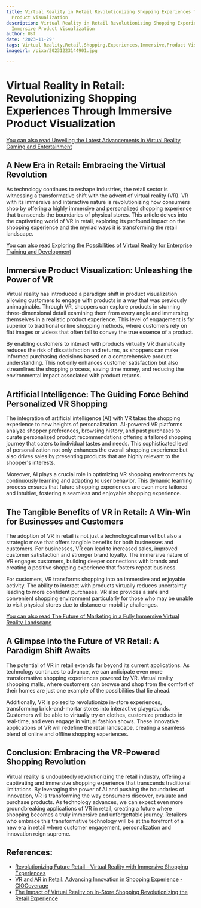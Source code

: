 ```yaml
---
title: Virtual Reality in Retail Revolutionizing Shopping Experiences Through Immersive
  Product Visualization
description: Virtual Reality in Retail Revolutionizing Shopping Experiences Through
  Immersive Product Visualization
author: Usf
date: '2023-11-29'
tags: Virtual Reality,Retail,Shopping,Experiences,Immersive,Product Visualization
imageUrl: /pixa/20231223144901.jpg

---
```

# Virtual Reality in  Retail: Revolutionizing Shopping Experiences Through Immersive Product Visualization

[You can also read Unveiling the  Latest Advancements in Virtual Reality Gaming and Entertainment](Unveiling%20the%20Latest%20Advancements%20in%20Virtual%20Reality%20Gaming%20and%20Entertainment)


## A New Era in Retail: Embracing the Virtual Revolution

As technology continues to reshape industries, the retail sector is  witnessing a transformative shift with the advent of virtual  reality (VR). VR with  its  immersive and interactive  nature  is revolutionizing how consumers shop by offering a highly immersive  and personalized shopping  experience  that transcends the boundaries of physical stores. This article delves into the captivating world of VR in retail, exploring its profound impact on the shopping experience and the myriad ways it is transforming the retail landscape.

[You can also read Exploring the Possibilities  of Virtual  Reality for Enterprise Training and Development](Exploring%20the%20Possibilities%20of%20Virtual%20Reality%20for%20Enterprise%20Training%20and%20Development)


## Immersive Product Visualization: Unleashing the Power of VR

Virtual reality has introduced a paradigm shift in product visualization allowing customers to  engage with products in  a way that was previously unimaginable. Through VR, shoppers can explore products  in stunning three-dimensional detail examining them from every angle and immersing themselves in a  realistic product  experience. This level of engagement  is  far superior to traditional online shopping methods, where customers rely on flat  images or videos that  often fail to convey  the true essence of a product.

By enabling  customers to interact with products virtually VR dramatically reduces the risk of dissatisfaction and returns, as shoppers can make informed  purchasing  decisions based on  a  comprehensive product understanding. This not only enhances customer satisfaction  but also streamlines the  shopping process, saving time money, and reducing the environmental impact associated with product returns.

## Artificial Intelligence: The Guiding Force Behind Personalized VR Shopping

The  integration of  artificial intelligence (AI) with VR takes the shopping experience to new heights of personalization. AI-powered VR platforms analyze shopper preferences, browsing history, and past purchases to curate personalized product recommendations offering a tailored shopping journey that  caters to individual tastes and  needs. This sophisticated level of personalization not only enhances the overall shopping experience but also drives sales by  presenting products that are highly relevant to the shopper's interests.

Moreover, AI  plays a crucial role in optimizing VR shopping environments by continuously learning and adapting to user behavior. This dynamic learning process ensures that future shopping experiences are even more tailored and intuitive, fostering a seamless  and  enjoyable shopping experience.

## The Tangible  Benefits of VR in Retail: A Win-Win for Businesses and Customers

The adoption of VR in retail  is not just a technological marvel but also  a strategic move  that offers tangible benefits for both businesses and customers. For businesses, VR  can lead to increased  sales, improved customer  satisfaction and stronger brand loyalty. The immersive nature of VR engages customers, building  deeper connections with brands and creating a positive shopping experience that fosters repeat business.

For customers, VR transforms shopping into an immersive and enjoyable activity. The ability to interact with products virtually reduces uncertainty leading to more confident purchases. VR also provides a safe and convenient  shopping environment particularly for those who may be unable to visit physical stores due to distance  or mobility challenges.

[You can  also read The Future of  Marketing in a Fully Immersive Virtual Reality Landscape](The%20Future%20of%20Marketing%20in%20a%20Fully%20Immersive%20Virtual%20Reality%20Landscape)


## A Glimpse into the Future of VR Retail: A Paradigm Shift Awaits

The potential of  VR in retail  extends far beyond its current applications. As technology continues to advance, we can anticipate even more transformative shopping experiences powered  by  VR. Virtual reality shopping malls, where customers can browse and shop from  the comfort of their homes are just one example of the possibilities  that  lie ahead.

Additionally, VR is poised to revolutionize in-store experiences, transforming brick-and-mortar stores into interactive playgrounds.  Customers will be able to virtually try on clothes, customize products in real-time, and even engage in virtual fashion shows. These innovative applications  of VR will redefine the retail landscape, creating a seamless blend of online and offline shopping experiences.

## Conclusion: Embracing the VR-Powered Shopping Revolution

Virtual reality is undoubtedly revolutionizing the retail  industry, offering a captivating and immersive shopping experience that transcends traditional limitations.  By leveraging the power of AI and pushing the  boundaries of  innovation, VR is transforming the way consumers discover,  evaluate and purchase products. As technology advances, we can expect even more groundbreaking applications of VR in retail, creating  a  future where  shopping becomes a truly  immersive and  unforgettable journey. Retailers who embrace this transformative  technology will  be  at the forefront of a new era in retail where customer engagement, personalization and innovation reign  supreme.

## References:
- [Revolutionizing Future Retail - Virtual Reality with Immersive Shopping Experiences](https://www.linkedin.com/pulse/revolutionizing-future-retail-virtual-reality-shopping-devadas)
- [VR and AR in Retail: Advancing Innovation in Shopping Experience - CIOCoverage](https://www.ciocoverage.com/vr-and-ar-in-retail-advancing-innovation-in-shopping-experience/)
- [The Impact of Virtual Reality on In-Store Shopping Revolutionizing the Retail Experience](https://www.linkedin.com/pulse/impact-virtual-reality-in-store-shopping-revolutionizing)
